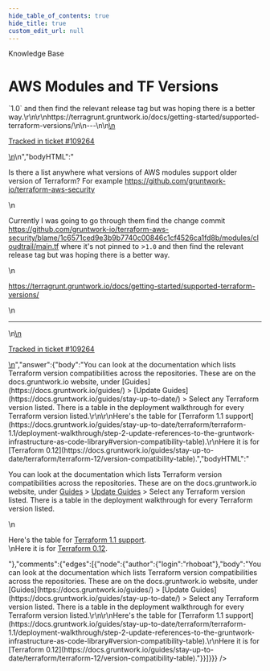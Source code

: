 ```yaml
---
hide_table_of_contents: true
hide_title: true
custom_edit_url: null
---
```



<CenterLayout>
<span class="title">Knowledge Base</span>
<h1>AWS Modules and TF Versions</h1>
<GitHub json={{"id":"D_kwDOF8slf84AQzaE","number":561,"author":{"login":"dlewis152"},"title":"AWS Modules and TF Versions","body":"\nIs there a list anywhere what versions of AWS modules support older version of Terraform? For example https://github.com/gruntwork-io/terraform-aws-security \r\n\r\nCurrently I was going to go through them find the change commit https://github.com/gruntwork-io/terraform-aws-security/blame/1c6571ced9e3b9b7740c00846c1cf4526ca1fd8b/modules/cloudtrail/main.tf where it's not pinned to >`1.0` and then find the relevant release tag but was hoping there is a better way.\r\n\r\nhttps://terragrunt.gruntwork.io/docs/getting-started/supported-terraform-versions/\n\n---\n\n<ins datetime=\"2022-09-19T19:36:02Z\">\n  <p><a href=\"https://support.gruntwork.io/hc/requests/109264\">Tracked in ticket #109264</a></p>\n</ins>\n","bodyHTML":"<p dir=\"auto\">Is there a list anywhere what versions of AWS modules support older version of Terraform? For example <a href=\"https://github.com/gruntwork-io/terraform-aws-security\">https://github.com/gruntwork-io/terraform-aws-security</a></p>\n<p dir=\"auto\">Currently I was going to go through them find the change commit <a href=\"https://github.com/gruntwork-io/terraform-aws-security/blame/1c6571ced9e3b9b7740c00846c1cf4526ca1fd8b/modules/cloudtrail/main.tf\">https://github.com/gruntwork-io/terraform-aws-security/blame/1c6571ced9e3b9b7740c00846c1cf4526ca1fd8b/modules/cloudtrail/main.tf</a> where it's not pinned to &gt;<code class=\"notranslate\">1.0</code> and then find the relevant release tag but was hoping there is a better way.</p>\n<p dir=\"auto\"><a href=\"https://terragrunt.gruntwork.io/docs/getting-started/supported-terraform-versions/\" rel=\"nofollow\">https://terragrunt.gruntwork.io/docs/getting-started/supported-terraform-versions/</a></p>\n<hr>\n<ins datetime=\"2022-09-19T19:36:02Z\">\n  <p dir=\"auto\"><a href=\"https://support.gruntwork.io/hc/requests/109264\" rel=\"nofollow\">Tracked in ticket #109264</a></p>\n</ins>","answer":{"body":"You can look at the documentation which lists Terraform version compatibilities across the repositories. These are on the docs.gruntwork.io website, under [Guides](https://docs.gruntwork.io/guides/) > [Update Guides](https://docs.gruntwork.io/guides/stay-up-to-date/) > Select any Terraform version listed. There is a table in the deployment walkthrough for every Terraform version listed.\r\n\r\nHere's the table for [Terraform 1.1 support](https://docs.gruntwork.io/guides/stay-up-to-date/terraform/terraform-1.1/deployment-walkthrough/step-2-update-references-to-the-gruntwork-infrastructure-as-code-library#version-compatibility-table).\r\nHere it is for [Terraform 0.12](https://docs.gruntwork.io/guides/stay-up-to-date/terraform/terraform-12/version-compatibility-table).","bodyHTML":"<p dir=\"auto\">You can look at the documentation which lists Terraform version compatibilities across the repositories. These are on the docs.gruntwork.io website, under <a href=\"https://docs.gruntwork.io/guides/\" rel=\"nofollow\">Guides</a> &gt; <a href=\"https://docs.gruntwork.io/guides/stay-up-to-date/\" rel=\"nofollow\">Update Guides</a> &gt; Select any Terraform version listed. There is a table in the deployment walkthrough for every Terraform version listed.</p>\n<p dir=\"auto\">Here's the table for <a href=\"https://docs.gruntwork.io/guides/stay-up-to-date/terraform/terraform-1.1/deployment-walkthrough/step-2-update-references-to-the-gruntwork-infrastructure-as-code-library#version-compatibility-table\" rel=\"nofollow\">Terraform 1.1 support</a>.<br>\nHere it is for <a href=\"https://docs.gruntwork.io/guides/stay-up-to-date/terraform/terraform-12/version-compatibility-table\" rel=\"nofollow\">Terraform 0.12</a>.</p>"},"comments":{"edges":[{"node":{"author":{"login":"rhoboat"},"body":"You can look at the documentation which lists Terraform version compatibilities across the repositories. These are on the docs.gruntwork.io website, under [Guides](https://docs.gruntwork.io/guides/) > [Update Guides](https://docs.gruntwork.io/guides/stay-up-to-date/) > Select any Terraform version listed. There is a table in the deployment walkthrough for every Terraform version listed.\r\n\r\nHere's the table for [Terraform 1.1 support](https://docs.gruntwork.io/guides/stay-up-to-date/terraform/terraform-1.1/deployment-walkthrough/step-2-update-references-to-the-gruntwork-infrastructure-as-code-library#version-compatibility-table).\r\nHere it is for [Terraform 0.12](https://docs.gruntwork.io/guides/stay-up-to-date/terraform/terraform-12/version-compatibility-table)."}}]}}} />

</CenterLayout>
  

<!-- ##DOCS-SOURCER-START
{
  "sourcePlugin": "github-discussions",
  "hash": "3eed84e506e32498c570db4118a7ee6e"
}
##DOCS-SOURCER-END -->
